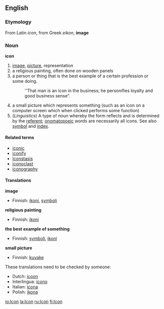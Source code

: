 ==English==

===Etymology===
From Latin ''icon'', from Greek ''eikon'', '''image'''

=== Noun ===
'''icon'''

# [[image]], [[picture]], representation
# a religious painting, often done on wooden panels 
# a person or thing that is the best example of a certain profession or some doing.
#:''That man is an icon in the business; he personifies loyalty and good business sense".
# a small picture which represents something (such as an icon on a computer screen which when clicked performs some function)
# (''Linguistics'') A type of noun whereby the form reflects and is determined by the [[referent]]; [[onomatopoeic]] words are necessarily all icons. See also [[symbol]] and [[index]].

==== Related terms ====
*[[iconic]]
*[[iconify]]
*[[Iconstasis]]
*[[iconoclast]]
*[[iconography]]

==== Translations ====
'''image'''
{{top}}
*Finnish: [[ikoni]], [[symboli]]
{{mid}}
{{bottom}}

'''religious painting'''
{{top}}
*Finnish: [[ikoni]]
{{mid}}
{{bottom}}

'''the best example of something'''
{{top}}
*Finnish: [[symboli]], [[ikoni]]
{{mid}}
{{bottom}}

'''small picture'''
{{top}}
*Finnish: [[kuvake]]
{{mid}}
{{bottom}}

These translations need to be checked by someone:
{{checktrans}}
*Dutch: [[icoon]]
*Interlingua: [[icono]]
*Italian: [[icona]] {{f}}
*Polish: [[ikona]]

[[io:Icon]]
[[la:Icon]]
[[ru:Icon]]
[[fi:Icon]]